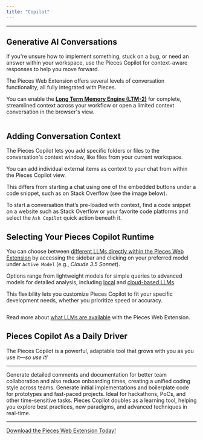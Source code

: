 ```yaml
---
title: "Copilot"
---
```


***

## Generative AI Conversations

If you're unsure how to implement something, stuck on a bug, or need an answer within your workspace, use the Pieces Copilot for context-aware responses to help you move forward.

The Pieces Web Extension offers several levels of conversation functionality, all fully integrated with Pieces.

You can enable the [**Long Term Memory Engine (LTM-2)**](https://docs.pieces.app/products/meet-pieces/fundamentals#ltm-2) for complete, streamlined context across your workflow or open a limited context conversation in the browser's view.

<Image src="https://storage.googleapis.com/hashnode_product_documentation_assets/web_extension/pieces_copilot/_MAIN/hover_copy_save.png" alt="" align="center" fullwidth="true" />

## Adding Conversation Context

The Pieces Copilot lets you add specific folders or files to the conversation's context window, like files from your current workspace.

You can add individual external items as context to your chat from within the Pieces Copilot view.

<Callout type="info">
  This differs from starting a chat using one of the embedded buttons under a code snippet, such as on Stack Overflow (see the image below).
</Callout>

<Image src="https://storage.googleapis.com/hashnode_product_documentation_assets/web_extension/pieces_copilot/_MAIN/hovering_ask_copilot_QA.png" alt="" align="center" fullwidth="true" />

To start a conversation that’s pre-loaded with context, find a code snippet on a website such as Stack Overflow or your favorite code platforms and select the `Ask Copilot` quick action beneath it.

## Selecting Your Pieces Copilot Runtime

You can choose between [different LLMs directly within the Pieces Web Extension](https://docs.pieces.app/products/web-extension/copilot/llm-settings) by accessing the sidebar and clicking on your preferred model under `Active Model` (e.g., *Claude 3.5 Sonnet*).

Options range from lightweight models for simple queries to advanced models for detailed analysis, including [local](https://docs.pieces.app/products/large-language-models/local-models) and [cloud-based LLMs](https://docs.pieces.app/products/large-language-models/cloud-models).

This flexibility lets you customize Pieces Copilot to fit your specific development needs, whether you prioritize speed or accuracy.

<Image src="https://storage.googleapis.com/hashnode_product_documentation_assets/web_extension/pieces_copilot/_MAIN/changing_llm.gif" alt="" align="center" fullwidth="true" />

Read more about [what LLMs are available](https://docs.pieces.app/products/large-language-models) with the Pieces Web Extension.

## Pieces Copilot As a Daily Driver

The Pieces Copilot is a powerful, adaptable tool that grows with you as you use it—*so use it!*

***

<AccordionGroup>
  <Accordion title="Collaborative Sharing Made Easy">
    Generate detailed comments and documentation for better team collaboration and also reduce onboarding times, creating a unified coding style across teams.
  </Accordion>

  <Accordion title="Quick Prototyping">
    Generate initial implementations and boilerplate code for prototypes and fast-paced projects. Ideal for hackathons, PoCs, and other time-sensitive tasks.
  </Accordion>

  <Accordion title="Skill Enhancement">
    Pieces Copilot doubles as a learning tool, helping you explore best practices, new paradigms, and advanced techniques in real-time.
  </Accordion>
</AccordionGroup>

***

[Download the Pieces Web Extension Today!](https://docs.pieces.app/products/web-extension/get-started#supported-browsers)
